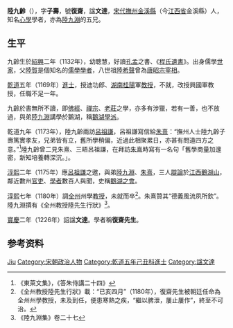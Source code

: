 '''陸九齡'''（{{bd|1132年||1180年|catIdx=Lu陸}}），字'''子壽'''，號'''復齋'''，諡'''文達'''，[[宋代|宋代]][[撫州|撫州]][[金溪縣|金溪縣]]（今[[江西省|江西省]]金溪縣）人，知名[[心學|心學]]學者，亦為[[陸九淵|陸九淵]]的五兄。

== 生平 ==
九齡生於[[紹興|紹興]]二年（1132年），幼聰慧，好讀[[孔孟|孔孟]]之書、《[[程氏遺書|程氏遺書]]》。出身儒學[[世家|世家]]，父[[陸賀|陸賀]]是個知名的[[儒學|儒學]][[學者|學者]]，八世祖[[陸希聲|陸希聲]]曾為[[唐昭宗|唐昭宗]][[宰相|宰相]]。

[[乾道_(南宋)|乾道]]五年（1169年）[[進士|進士]]，授迪功郎、[[湖南|湖南]][[桂陽|桂陽]]軍[[教授|教授]]，不就，改授興國軍教授，任職不足一年。

九齡於書無所不讀，即[[佛經|佛經]]、[[禪宗|禪宗]]、[[老莊|老莊]]之學，亦多有涉獵，若有一善，也不放過，與弟[[陸九淵|陸九淵]]講學於鵝湖，稱[[鵝湖學派|鵝湖學派]]。

乾道九年（1173年），陸九齡兩訪[[呂祖謙|呂祖謙]]，呂祖謙寫信給[[朱熹|朱熹]]：“撫州人士陸九齡子壽篤實孝友，兄弟皆有立，舊所學稍偏，近過此相聚累日，亦甚有問道四方之意。”<ref>《東萊文集》，《答朱侍講二十四》</ref>陸九齡曾二見朱熹、三晤呂祖謙，在拜訪[[朱熹|朱熹]]時寫有一名句「舊學商量加邃密，新知培養轉深沉。」。

[[淳熙|淳熙]]二年（1175年）應[[呂祖謙|呂祖謙]]之邀，與弟[[陸九淵|陸九淵]]、[[朱熹|朱熹]]，三人[[辯論|辯論]]於[[江西|江西]][[鵝湖山|鵝湖山]]，鄰近數州[[官吏|官吏]]、[[學者|學者]]數百人與聞，史稱[[鵝湖之會|鵝湖之會]]。

[[淳熙|淳熙]]七年（1180年）調[[全州|全州]]州學[[教授|教授]]，未就而卒<ref>《全州教授陸先生行狀》載：“已亥四月”（1180年），復齋先生被朝廷任命為全州州學教授，未及到任，便患寒熱之疾，“繼以脾泄，屢止屢作”，終至不可治。</ref>。朱熹贊其“德義風流夙所欽”。陸九淵撰有《全州教授陸先生行狀》<ref>《陸九淵集》卷二十七</ref>。

[[寶慶|寶慶]]二年（1226年）詔諡'''文達'''。學者稱'''復齋先生'''。

== 参考资料 ==
{{reflist}}

{{Authority control}}
{{DEFAULTSORT:Lu陆}}
[[Category:陆姓|Jiu]]
[[Category:宋朝政治人物|Category:宋朝政治人物]]
[[Category:乾道五年己丑科進士|Category:乾道五年己丑科進士]]
[[Category:諡文達|Category:諡文達]]